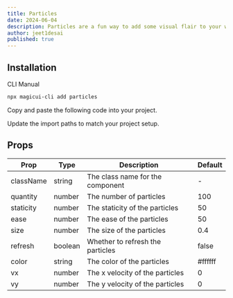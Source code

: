 ```yaml
---
title: Particles
date: 2024-06-04
description: Particles are a fun way to add some visual flair to your website. They can be used to create a sense of depth, movement, and interactivity.
author: jeet1desai
published: true
---
```


<ComponentPreview name="particles-demo" />

## Installation

<Tabs defaultValue="cli">

<TabsList>
  <TabsTrigger value="cli">CLI</TabsTrigger>
  <TabsTrigger value="manual">Manual</TabsTrigger>
</TabsList>
<TabsContent value="cli">

```bash
npx magicui-cli add particles
```

</TabsContent>

<TabsContent value="manual">

<Steps>

<Step>Copy and paste the following code into your project.</Step>

<ComponentSource name="particles" />

<Step>Update the import paths to match your project setup.</Step>

</Steps>

</TabsContent>

</Tabs>

## Props

| Prop      | Type    | Description                      | Default |
| --------- | ------- | -------------------------------- | ------- |
| className | string  | The class name for the component | -       |
| quantity  | number  | The number of particles          | 100     |
| staticity | number  | The staticity of the particles   | 50      |
| ease      | number  | The ease of the particles        | 50      |
| size      | number  | The size of the particles        | 0.4     |
| refresh   | boolean | Whether to refresh the particles | false   |
| color     | string  | The color of the particles       | #ffffff |
| vx        | number  | The x velocity of the particles  | 0       |
| vy        | number  | The y velocity of the particles  | 0       |
